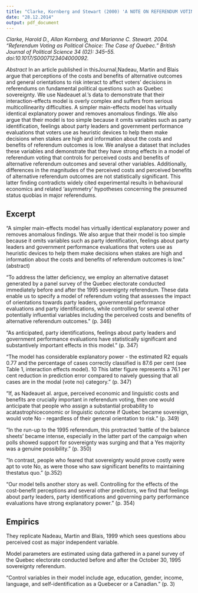 ---
title: "Clarke, Kornberg and Stewart (2000) 'A NOTE ON REFERENDUM VOTING AS POLITICAL CHOICE'"
date: "28.12.2014"
output: pdf_document
---

*Clarke, Harold D., Allan Kornberg, and Marianne C. Stewart. 2004. “Referendum Voting as Political Choice: The Case of Quebec.” British Journal of Political Science 34 (02): 345–55. doi:10.1017/S0007123404000092.*

*Abstract*
In an article published in thisJournal,Nadeau, Martin and Blais argue that perceptions of the costs and benefits
of alternative outcomes and general orientations to risk interact to affect voters' decisions in referendums on
fundamental political questions such as Quebec sovereignty. We use Nadeauet al.'s data to demonstrate that
their interaction-effects model is overly complex and suffers from serious multicollinearity difficulties. A
simpler main-effects model has virtually identical explanatory power and removes anomalous findings. We
also argue that their model is too simple because it omits variables such as party identification, feelings about
party leaders and government performance evaluations that voters use as heuristic devices to help them make
decisions when stakes are high and information about the costs and benefits of referendum outcomes is low.
We analyse a dataset that includes these variables and demonstrate that they have strong effects in a model
of referendum voting that controls for perceived costs and benefits of alternative referendum outcomes and
several other variables. Additionally, differences in the magnitudes of the perceived costs and perceived
benefits of alternative referendum outcomes are not statistically significant. This latter finding contradicts
widely cited experimental results in behavioural economics and related 'asymmetry' hypotheses concerning
the presumed status quobias in major referendums.

## Excerpt

"A simpler main-effects model has virtually identical explanatory power and removes anomalous findings. We also argue that their model is too simple because it omits variables such as party identification, feelings about
party leaders and government performance evaluations that voters use as heuristic devices to help them make
decisions when stakes are high and information about the costs and benefits of referendum outcomes is low." (abstract)

"To address the latter deficiency, we employ an alternative dataset generated by a panel
survey of the Quebec electorate conducted immediately before and after the 1995
sovereignty referendum.
These data enable us to specify a model of referendum voting
that assesses the impact of orientations towards party leaders, governmental performance
evaluations and party identifications, while controlling for several other potentially
influential variables including the perceived costs and benefits of alternative referendum
outcomes." (p. 346)

"As anticipated, party identifications, feelings
about party leaders and government performance evaluations have statistically significant
and substantively important effects in this model." (p. 347)

"The model has considerable explanatory power - the estimated R2
equals 0.77 and the
percentage of cases correctly classified is 87.6 per cent (see Table 1, interaction effects
model).
10
This latter figure represents a 76.1 per cent reduction in prediction error
compared to naively guessing that all cases are in the modal (vote no) category." (p. 347)

"If, as Nadeauet al. argue, perceived economic and linguistic costs and
benefits are crucially important in referendum voting, then one would anticipate that people
who assign a substantial probability to acatastrophiceconomic or linguistic outcome if
Quebec became sovereign, would vote No - regardless of their general orientation to risk." (p. 349)

"In the run-up to the 1995 referendum,
this protracted 'battle of the balance sheets' became intense, especially in the latter part
of the campaign when polls showed support for sovereignty was surging and that a Yes
majority was a genuine possibility." (p. 350)

"In contrast, people who feared that sovereignty would prove costly
were apt to vote No, as were those who saw significant benefits to maintaining thestatus
quo." (p.352)

"Our model tells another story as well. Controlling for the effects of the cost-benefit
perceptions and several other predictors, we find that feelings about party leaders, party
identifications and governing party performance evaluations have strong explanatory
power." (p. 354)

## Empirics

They replicate Nadeau, Martin and Blais, 1999 which sees questions abou perceived cost as major independent variable.

Model parameters are estimated using data
gathered in a panel survey of the Quebec electorate
conducted before and after the October 30, 1995 sovereignty referendum.

"Control variables in their model include age, education, gender, income, language, and self-identification as a Quebecer or a Canadian." (p. 3)



